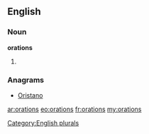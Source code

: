 ==English==

===Noun===
'''orations'''

# {{plural of|[[oration]]}}

===Anagrams===
* [[Oristano#English|Oristano]]

[[Category:English plurals]]

[[ar:orations]]
[[eo:orations]]
[[fr:orations]]
[[my:orations]]